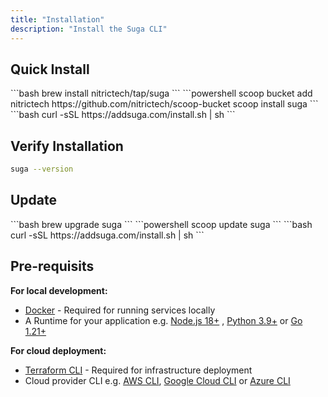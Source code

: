 ```yaml
---
title: "Installation"
description: "Install the Suga CLI"
---
```


## Quick Install

<Tabs>
  <Tab title="macOS">
    ```bash
    brew install nitrictech/tap/suga
    ```
  </Tab>
  <Tab title="Windows">
    ```powershell
    scoop bucket add nitrictech https://github.com/nitrictech/scoop-bucket
    scoop install suga
    ```
  </Tab>
  <Tab title="Linux">
    ```bash
    curl -sSL https://addsuga.com/install.sh | sh
    ```
  </Tab>
</Tabs>

## Verify Installation

```bash
suga --version
```

## Update

<Tabs>
  <Tab title="macOS">
    ```bash
    brew upgrade suga
    ```
  </Tab>
  <Tab title="Windows">
    ```powershell
    scoop update suga
    ```
  </Tab>
  <Tab title="Linux">
    ```bash
    curl -sSL https://addsuga.com/install.sh | sh
    ```
  </Tab>
</Tabs>

## Pre-requisits

**For local development:**

- [Docker](https://docs.docker.com/get-docker/) - Required for running services locally
- A Runtime for your application e.g. [Node.js 18\+](https://nodejs.org/) , [Python 3.9\+](https://www.python.org/downloads/) or [Go 1.21\+](https://golang.org/dl/)

**For cloud deployment:**

- [Terraform CLI](https://terraform.io/downloads) - Required for infrastructure deployment
- Cloud provider CLI e.g. [AWS CLI](https://aws.amazon.com/cli/), [Google Cloud CLI](https://cloud.google.com/sdk/gcloud) or [Azure CLI](https://docs.microsoft.com/en-us/cli/azure/)
